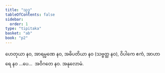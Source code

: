 ```yaml
---
title: "သုဒ္ဓ"
tableOfContents: false
sidebar:
  order: 1
type: "tipitaka"
basket: "ab"
book: "p2"
---
```



<DynamicBreadcrumb />

<Division number="56" book="p2" e="ch" v="38" p="106">

<Paragraph number="1462" book="p2">
ဟေတုယာ နဝ, အာရမ္မဏေ နဝ, အဓိပတိယာ နဝ (သဗ္ဗတ္ထ နဝ), ဝိပါကေ ဧကံ, အာဟာရေ နဝ …ပေ…  အဝိဂတေ နဝ.

</Paragraph>
</Division>

<Paragraph number="1463" type="center" book="p2">
အနုလောမံ.
</Paragraph>